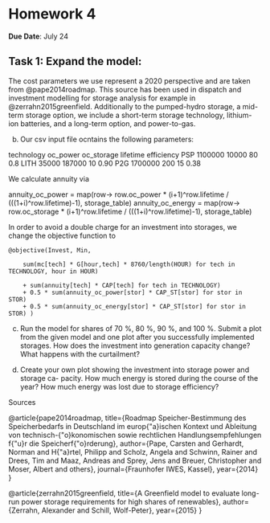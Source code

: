 # Homework 4

**Due Date**: July 24

## Task 1: Expand the model:

The cost parameters we use represent a 2020 perspective and are taken from @pape2014roadmap. This source has been used in dispatch and investment modelling for storage analysis for example in @zerrahn2015greenfield. Additionally to the pumped-hydro storage, a mid-term storage option, we include a short-term storage technology, lithium-ion batteries, and a long-term option, and power-to-gas. 

b) 
Our csv input file ocntains the following parameters:

technology	oc_power	oc_storage	lifetime	efficiency
PSP	  1100000	  10000	80	0.8
LITH	35000  	 187000	10	0.90
P2G	  1700000    	200	15	0.38

We calculate annuity via 

annuity_oc_power = map(row-> row.oc_power * (i+1)^row.lifetime / (((1+i)^row.lifetime)-1), storage_table)
annuity_oc_energy = map(row-> row.oc_storage * (i+1)^row.lifetime / (((1+i)^row.lifetime)-1), storage_table)

In order to avoid a double charge for an investment into storages, we change the objective function to 

    @objective(Invest, Min,

        sum(mc[tech] * G[hour,tech] * 8760/length(HOUR) for tech in TECHNOLOGY, hour in HOUR)

        + sum(annuity[tech] * CAP[tech] for tech in TECHNOLOGY)
        + 0.5 * sum(annuity_oc_power[stor] * CAP_ST[stor] for stor in STOR)
        + 0.5 * sum(annuity_oc_energy[stor] * CAP_ST[stor] for stor in STOR) )


c) Run the model for shares of 70 %, 80 %, 90 %, and 100 %. Submit a plot from
the given model and one plot after you successfully implemented storages. How
does the investment into generation capacity change? What happens with the
curtailment?


d) Create your own plot showing the investment into storage power and storage ca-
pacity. How much energy is stored during the course of the year? How much
energy was lost due to storage efficiency?


Sources


@article{pape2014roadmap,
  title={Roadmap Speicher-Bestimmung des Speicherbedarfs in Deutschland im europ{\"a}ischen Kontext und Ableitung von technisch-{\"o}konomischen sowie rechtlichen Handlungsempfehlungen f{\"u}r die Speicherf{\"o}rderung},
  author={Pape, Carsten and Gerhardt, Norman and H{\"a}rtel, Philipp and Scholz, Angela and Schwinn, Rainer and Drees, Tim and Maaz, Andreas and Sprey, Jens and Breuer, Christopher and Moser, Albert and others},
  journal={Fraunhofer IWES, Kassel},
  year={2014}
}

@article{zerrahn2015greenfield,
  title={A Greenfield model to evaluate long-run power storage requirements for high shares of renewables},
  author={Zerrahn, Alexander and Schill, Wolf-Peter},
  year={2015}
}

